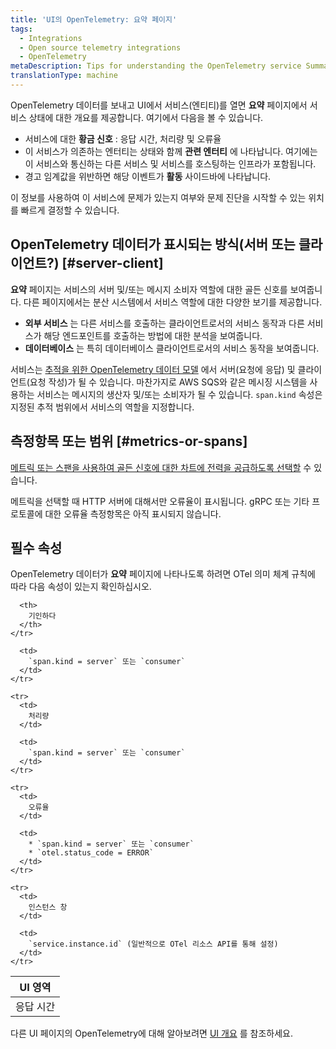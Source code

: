 ```yaml
---
title: 'UI의 OpenTelemetry: 요약 페이지'
tags:
  - Integrations
  - Open source telemetry integrations
  - OpenTelemetry
metaDescription: Tips for understanding the OpenTelemetry service Summary page in the New Relic UI
translationType: machine
---
```


OpenTelemetry 데이터를 보내고 UI에서 서비스(엔티티)를 열면 **요약** 페이지에서 서비스 상태에 대한 개요를 제공합니다. 여기에서 다음을 볼 수 있습니다.

* 서비스에 대한 **황금 신호** : 응답 시간, 처리량 및 오류율
* 이 서비스가 의존하는 엔터티는 상태와 함께 **관련 엔터티** 에 나타납니다. 여기에는 이 서비스와 통신하는 다른 서비스 및 서비스를 호스팅하는 인프라가 포함됩니다.
* 경고 임계값을 위반하면 해당 이벤트가 **활동** 사이드바에 나타납니다.

이 정보를 사용하여 이 서비스에 문제가 있는지 여부와 문제 진단을 시작할 수 있는 위치를 빠르게 결정할 수 있습니다.

## OpenTelemetry 데이터가 표시되는 방식(서버 또는 클라이언트?) [#server-client]

**요약** 페이지는 서비스의 서버 및/또는 메시지 소비자 역할에 대한 골든 신호를 보여줍니다. 다른 페이지에서는 분산 시스템에서 서비스 역할에 대한 다양한 보기를 제공합니다.

* **외부 서비스** 는 다른 서비스를 호출하는 클라이언트로서의 서비스 동작과 다른 서비스가 해당 엔드포인트를 호출하는 방법에 대한 분석을 보여줍니다.
* **데이터베이스** 는 특히 데이터베이스 클라이언트로서의 서비스 동작을 보여줍니다.

서비스는 [추적을 위한 OpenTelemetry 데이터 모델](https://github.com/open-telemetry/opentelemetry-specification/blob/main/specification/trace/semantic_conventions/) 에서 서버(요청에 응답) 및 클라이언트(요청 작성)가 될 수 있습니다. 마찬가지로 AWS SQS와 같은 메시징 시스템을 사용하는 서비스는 메시지의 생산자 및/또는 소비자가 될 수 있습니다. `span.kind` 속성은 지정된 추적 범위에서 서비스의 역할을 지정합니다.

## 측정항목 또는 범위 [#metrics-or-spans]

[메트릭 또는 스팬을 사용하여 골든 신호에 대한 차트에 전력을 공급하도록 선택할](https://docs.newrelic.com/docs/more-integrations/open-source-telemetry-integrations/opentelemetry/view-your-data/opentelemetry-find-entities/#metric-span-toggle) 수 있습니다.

<Callout variant="important">
  메트릭을 선택할 때 HTTP 서버에 대해서만 오류율이 표시됩니다. gRPC 또는 기타 프로토콜에 대한 오류율 측정항목은 아직 표시되지 않습니다.
</Callout>

## 필수 속성

OpenTelemetry 데이터가 **요약** 페이지에 나타나도록 하려면 OTel 의미 체계 규칙에 따라 다음 속성이 있는지 확인하십시오.

<table>
  <thead>
    <tr>
      <th style={{ width: "200px" }}>
        UI 영역
      </th>

      <th>
        기인하다
      </th>
    </tr>
  </thead>

  <tbody>
    <tr>
      <td>
        응답 시간
      </td>

      <td>
        `span.kind = server` 또는 `consumer`
      </td>
    </tr>

    <tr>
      <td>
        처리량
      </td>

      <td>
        `span.kind = server` 또는 `consumer`
      </td>
    </tr>

    <tr>
      <td>
        오류율
      </td>

      <td>
        * `span.kind = server` 또는 `consumer`
        * `otel.status_code = ERROR`
      </td>
    </tr>

    <tr>
      <td>
        인스턴스 창
      </td>

      <td>
        `service.instance.id` (일반적으로 OTel 리소스 API를 통해 설정)
      </td>
    </tr>
  </tbody>
</table>

다른 UI 페이지의 OpenTelemetry에 대해 알아보려면 [UI 개요](/docs/more-integrations/open-source-telemetry-integrations/opentelemetry/view-your-data/opentelemetry-view-your-data) 를 참조하세요.